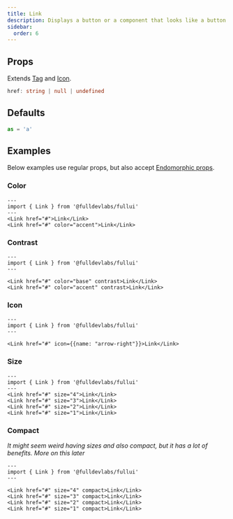 ```yaml
---
title: Link
description: Displays a button or a component that looks like a button.
sidebar:
  order: 6
---
```


## Props
Extends [Tag](/components/tag) and [Icon](/components/icon).
```ts
href: string | null | undefined
```

## Defaults
```ts
as = 'a'
```

## Examples
Below examples use regular props, but also accept [Endomorphic props](/guides/macromorphic).

### Color
```astro live
---
import { Link } from '@fulldevlabs/fullui'
---
<Link href="#">Link</Link>
<Link href="#" color="accent">Link</Link>
```

### Contrast
```astro live
---
import { Link } from '@fulldevlabs/fullui'
---

<Link href="#" color="base" contrast>Link</Link>
<Link href="#" color="accent" contrast>Link</Link>
```

### Icon
```astro live
---
import { Link } from '@fulldevlabs/fullui'
---

<Link href="#" icon={{name: "arrow-right"}}>Link</Link>
```

### Size
```astro live
---
import { Link } from '@fulldevlabs/fullui'
---
<Link href="#" size="4">Link</Link>
<Link href="#" size="3">Link</Link>
<Link href="#" size="2">Link</Link>
<Link href="#" size="1">Link</Link>
```

### Compact
*It might seem weird having sizes and also compact, but it has a lot of benefits. More on this later*
```astro live
---
import { Link } from '@fulldevlabs/fullui'
---

<Link href="#" size="4" compact>Link</Link>
<Link href="#" size="3" compact>Link</Link>
<Link href="#" size="2" compact>Link</Link>
<Link href="#" size="1" compact>Link</Link>
```
